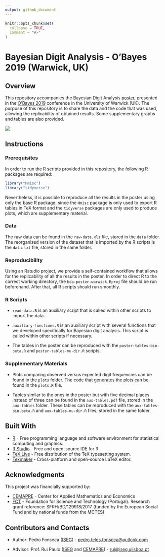 ```yaml
---
output: github_document
---
```


<!-- README.md is generated from README.Rmd. Please edit that file -->

```r
knitr::opts_chunk$set(
  collapse = TRUE,
  comment = "#>"
)
```

# Bayesian Digit Analysis - O'Bayes 2019 (Warwick, UK)

## Overview

This repository accompanies the Bayesian Digit Analysis [poster](https://github.com/pedro-teles-fonseca/bda-poster-warwick/blob/master/poster.pdf), presented in the [O'Bayes 2019](https://warwick.ac.uk/fac/sci/statistics/staff/academic-research/robert/0bayesconference/) conference in the University of Warwick (UK). The purpose of this repository is to share the data and the code that was used, allowing the replicability of obtained results. Some supplementary graphs and tables are also provided.  

<a href="https://github.com/pedro-teles-fonseca/bda-poster-warwick/blob/master/poster.pdf"><img src="https://raw.githubusercontent.com/pedro-teles-fonseca/bayes-digit-analysis-warwick/master/images/poster.png" /></a>  

## Instructions

### Prerequisites

In order to run the R scripts provided in this repository, the following R packages are required:

```r
library("Hmisc")
library("tidyverse") 
```

Nevertheless, it is possible to reproduce all the results in the poster using only the base R package, since the `Hmisc` package is only used to export R tables in TeX format and the `tidyverse` packages are only used to produce plots, which are supplementary material. 

### Data

The raw data can be found in the `raw-data.xls` file, stored in the `data` folder. The reorganized version of the dataset that is imported by the R scripts is the `data.txt` file, stored in the same folder. 

### Reproducibility

Using an Rstudio project, we provide a self-contained workflow that allows for the replicability of all the results in the poster. In order to direct R to the correct working directory, the `bda-poster-warwick.Rproj` file should be run beforehand. After that, all R scripts should run smoothly.

### R Scripts

* `read-data.R` is an auxiliary script that is called within other scripts to import the data. 

* `auxiliary-functions.R` is an auxiliary script with several functions that we developed specifically for Bayesian digit analysis. This script is called within other scripts if necessary. 

* The tables in the poster can be reproduced with the `poster-tables-bin-beta.R` and `poster-tables-mu-dir.R` scripts.

### Supplementary Materials

* Plots comparing observed versus expected digit frequencies can be found in the `plots` folder. The code that generates the plots can be found in the `plots.R` file.

* Tables similar to the ones in the poster but with five decimal places instead of three can be found in the `aux-tables.pdf` file, stored in the `aux-tables` folder. These tables can be reproduced with the `aux-tables-bin.beta.R` and `aux-tables-mu-dir.R` files, stored in the same folder.

## Built With

* [R](https://www.r-project.org) - Free programming language and software environment for statistical computing and graphics.
* [R Studio](https://www.rstudio.com) - Free and open-source IDE for R.
* [TeX Live](https://www.tug.org/texlive/) - Free distribution of the TeX typesetting system.
* [Texmaker](https://www.xm1math.net/texmaker/) - Cross-platform and open-source LaTeX editor.

## Acknowledgments

This project was financially supported by:

* [CEMAPRE](https://cemapre.iseg.ulisboa.pt) - Center for Applied Mathematics and Economics
* [FCT](https://www.fct.pt/index.phtml.en) - Foundation for Science and Technology (Portugal). Research grant reference: SFRH/BD/129918/2017 (funded by the European Social Fund and by national funds from the MCTES)

## Contributors and Contacts

* Author: Pedro Fonseca ([ISEG](https://www.iseg.ulisboa.pt/aquila/instituicao/ISEG/)) - <pedro.teles.fonseca@outlook.com> 

* Advisor: Prof. Rui Paulo ([ISEG](https://www.iseg.ulisboa.pt/aquila/instituicao/ISEG/) and [CEMAPRE](https://cemapre.iseg.ulisboa.pt)) - <rui@iseg.ulisboa.pt>









